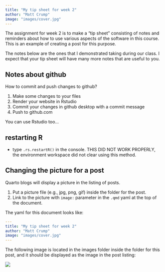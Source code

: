 ```yaml
---
title: "My tip sheet for week 2"
author: "Matt Crump"
image: "images/cover.jpg"
---
```


The assignment for week 2 is to make a "tip sheet" consisting of notes and reminders about how to use various aspects of the software in this course. This is an example of creating a post for this purpose.

The notes below are the ones that I demonstrated taking during our class. I expect that your tip sheet will have many more notes that are useful to you.

## Notes about github

How to commit and push changes to github?

1.  Make some changes to your files
2.  Render your website in Rstudio
3.  Commit your changes in github desktop with a commit message
4.  Push to github.com

You can use Rstudio too...

## restarting R

-   type `.rs.restartR()` in the console. THIS DID NOT WORK PROPERLY, the environment workspace did not clear using this method.

## Changing the picture for a post

Quarto blogs will display a picture in the listing of posts. 

1. Put a picture file (e.g., jpg, png, gif) inside the folder for the post.
2. Link to the picture with `image:` parameter in the `.qmd` yaml at the top of the document.

The yaml for this document looks like:

``` yaml
---
title: "My tip sheet for week 2"
author: "Matt Crump"
image: "images/cover.jpg"
---
```

The following image is located in the images folder inside the folder for this post, and it should be displayed as the image in the post listing:

![](images/cover.jpg)

